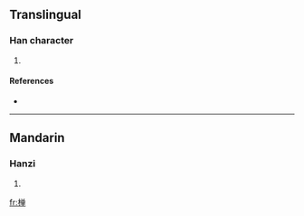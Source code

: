 {{see|樿}}
==Translingual==

===Han character===
{{Han char|rn=75|rad=木|as=08|sn=12|four=|canj=木金田十 (DCWJ)}}

# {{defn|Han|sort=木08}}

====References====
* {{Han ref|kx=0537.131|hdz=21238.031|uh=692B|ud=26923}}

----

==Mandarin==

===Hanzi===
{{cmn-hanzi|pin=[[zhǎn]] ([[zhan3]])|wg=chan<sup>3</sup>}}

# {{defn|Mandarin}}

[[fr:椫]]